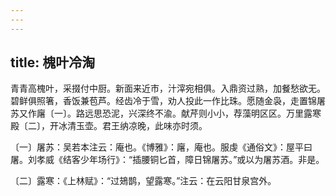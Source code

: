 ```yaml
---
---
---
```

title: 槐叶冷淘
---




青青高槐叶，采掇付中厨。新面来近市，汁滓宛相俱。入鼎资过熟，加餐愁欲无。碧鲜俱照箸，香饭兼苞芦。经齿冷于雪，劝人投此一作比珠。愿随金袅，走置锦屠苏又作廜〔一〕。路远思恐泥，兴深终不渝。献芹则小小，荐藻明区区。万里露寒殿〔二〕，开冰清玉壶。君王纳凉晚，此味亦时须。

〔一〕屠苏：吴若本注云：庵也。《博雅》：廜，庵也。服虔《通俗文》：屋平曰屠。刘孝威《结客少年场行》：“插腰铜匕首，障日锦屠苏。”或以为屠苏酒。非是。

〔二〕露寒：《上林赋》：“过鳷鹊，望露寒。”注云：在云阳甘泉宫外。